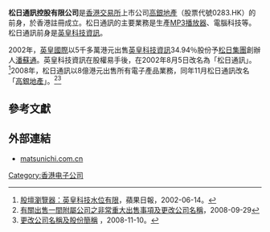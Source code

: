 '''松日通訊控股有限公司'''是[[香港交易所|香港交易所]]上市公司[[高銀地產|高銀地產]]（股票代號0283.HK）的前身，於香港註冊成立。松日通訊的主要業務是生產[[MP3播放器|MP3播放器]]、電腦科技等。松日通訊前身是[[英皇科技資訊|英皇科技資訊]]。

2002年，[[英皇國際|英皇國際]]以5千多萬港元出售[[英皇科技資訊|英皇科技資訊]]34.94％股份予[[松日集團|松日集團]]創辦人[[潘蘇通|潘蘇通]]。英皇科技資訊在股權易手後，在2002年8月5日改名為「松日通訊」。<ref>[http://hk.apple.nextmedia.com/financeestate/art/20020614/2658356 股壇瀏覽器：英皇科技水位有限]，蘋果日報，2002-06-14。</ref>2008年，松日通訊以8億港元出售所有電子產品業務，同年11月松日通訊改名「[[高銀地產|高銀地產]]」。<ref>[http://www.hkexnews.hk/listedco/listconews/SEHK/2008/0929/LTN20080929661_C.pdf 有關出售一間附屬公司之非常重大出售事項及更改公司名稱]，2008-09-29</ref><ref>[http://www.hkexnews.hk/listedco/listconews/SEHK/2008/1110/LTN20081110082_C.pdf 更改公司名稱及股份簡稱] {{Wayback|url=http://www.hkexnews.hk/listedco/listconews/SEHK/2008/1110/LTN20081110082_C.pdf |date=20170817034725 }}，2008-11-10。</ref>

==參考文獻==
{{Reflist}}

==外部連結==
*[https://web.archive.org/web/20110209101752/http://www.matsunichi.com.cn/ matsunichi.com.cn]

[[Category:香港电子公司|Category:香港电子公司]]